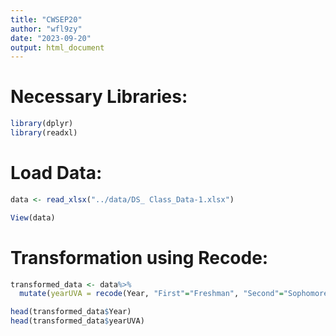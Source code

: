 ```yaml
---
title: "CWSEP20"
author: "wfl9zy"
date: "2023-09-20"
output: html_document
---
```


# Necessary Libraries:
```r
library(dplyr)
library(readxl)

```

# Load Data:

```r

data <- read_xlsx("../data/DS_ Class_Data-1.xlsx")

View(data)

```

# Transformation using Recode:

```r

transformed_data <- data%>%
  mutate(yearUVA = recode(Year, "First"="Freshman", "Second"="Sophomore", "Third"="Junior", "Fourth"="Senior"))

head(transformed_data$Year)
head(transformed_data$yearUVA)
```